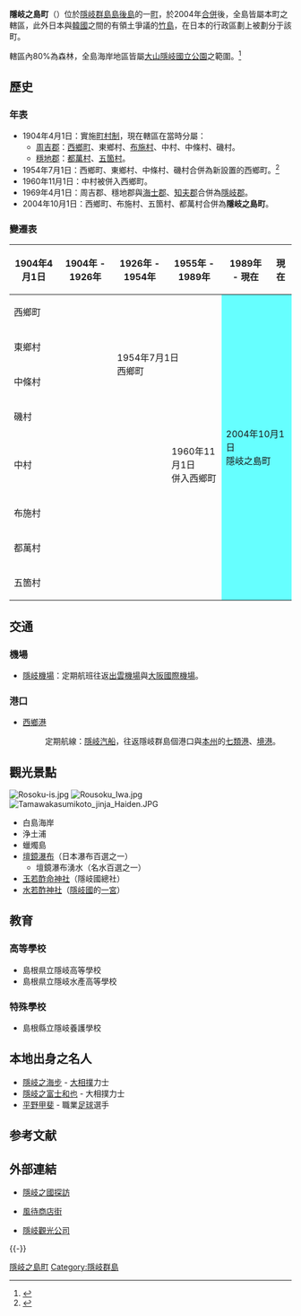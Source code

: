 {{日本町村
| 自治體名=隱岐之島
| 町村=町
| 圖像 = [[File:Saigo_bridge.jpg|240px]]
| 圖像說明=[[西鄉大橋|西鄉大橋]]與[[西鄉漁港|西鄉漁港]]
| 町村旗=[[File:Flag_of_Okinoshima,_Shimane.svg|100px]]
| 町村章=[[File:Symbol_of_Okinoshima_Shimane.svg|100px]]
| 日文原名=隠岐の島町
| 平假名=おきのしまちょう
| 羅馬字拼音=Okinoshima-chō
| 都道府縣=島根縣
| 支廳=
| 郡=隱岐郡
| 編號= 32528-7
| 面積=242.97
| 邊界未定=
| 人口=15,866
| 統計時間=2011年11月1日
| 自治體=
| 樹=[[日本柳杉|日本柳杉]]
| 花=隱岐[[杜鵑花|常綠杜鵑]]
| 鳥=
| 其他象徵物=
| 其他象徵=
| 首長=松田和久
| 議員數=16
| 郵遞區號=658-8585
| 所在地=隱岐郡隱岐之島町城北町1番地
| 電話號碼=8512-2-2111
| 外部連結= {{url|http://www.town.okinoshima.shimane.jp/}}
| 地圖=[[File:Okinoshima_in_Shimane_Prefecture.png|250px]]
| 註記=人口：[http://www.town.okinoshima.shimane.jp/index.php 隱岐之島町官方網頁]
}}
'''隱岐之島町'''（{{jpn|j=隠岐の島町|hg=おきのしまちょう|rm=Okinoshima chō|f=y}}）位於[[隱岐群島|隱岐群島]][[島後島|島後島]]的一[[町|町]]，於2004年[[市町村合併|合併]]後，全島皆屬本町之轄區，此外日本與[[韓國|韓國]]之間的有領土爭議的[[竹島|竹島]]，在日本的行政區劃上被劃分于該町。

轄區內80%為森林，全島海岸地區皆屬[[大山隱岐國立公園|大山隱岐國立公園]]之範圍。<ref>{{cite web| language =ja| publisher =隱岐之町公所| title =島位置と町勢| url =http://www.town.okinoshima.shimane.jp/about/gaiyo_2.html| author =| date =| accessdate =2010-11-05| deadurl =yes| archiveurl =https://web.archive.org/web/20100821023702/http://www.town.okinoshima.shimane.jp/about/gaiyo_2.html| archivedate =2010-08-21}}</ref>

==歷史==
===年表===
* 1904年4月1日：實施[[町村制|町村制]]，現在轄區在當時分屬：
** [[周吉郡|周吉郡]]：[[西鄉町_(島根縣)|西鄉町]]、東鄉村、[[布施村_(島根縣隱岐郡)|布施村]]、中村、中條村、磯村。
** [[穩地郡|穩地郡]]：[[都萬村|都萬村]]、[[五箇村_(島根縣)|五箇村]]。
* 1954年7月1日：西鄉町、東鄉村、中條村、磯村合併為新設置的西鄉町。<ref>{{cite web| language =ja| publisher =隱岐之島町公所| title =町の歴史| url =http://www.town.okinoshima.shimane.jp/about/gaiyo_1.html| author =| date =| accessdate =2010-11-05| deadurl =yes| archiveurl =https://web.archive.org/web/20101220010856/http://www.town.okinoshima.shimane.jp/about/gaiyo_1.html| archivedate =2010-12-20}}</ref>
* 1960年11月1日：中村被併入西鄉町。
* 1969年4月1日：周吉郡、穩地郡與[[海士郡|海士郡]]、[[知夫郡|知夫郡]]合併為[[隱岐郡|隱岐郡]]。
* 2004年10月1日：西鄉町、布施村、五箇村、都萬村合併為'''隱岐之島町'''。

===變遷表===
{| class="wikitable" style="font-size:x-small"
! 1904年4月1日
! 1904年 - 1926年
! 1926年 - 1954年
! 1955年 - 1989年
! 1989年 - 現在
! 現在
|-
| colspan=2 | 西鄉町
| rowspan=4 colspan=2 | 1954年7月1日<br>西鄉町
| rowspan=8 colspan=2 style="background-color:#6ff;" | 2004年10月1日<br>隱岐之島町
|-
| colspan=2 | 東鄉村
|-
| colspan=2 | 中條村
|-
| colspan=2 | 磯村
|-
| colspan=3 | 中村
| 1960年11月1日<br>併入西鄉町
|-
| colspan=4 | 布施村
|-
| colspan=4 | 都萬村
|-
| colspan=4 | 五箇村
|}

==交通==
===機場===
* [[隱岐機場|隱岐機場]]：定期航班往返[[出雲機場|出雲機場]]與[[大阪國際機場|大阪國際機場]]。

===港口===
* [[西鄉港|西鄉港]]
*: 定期航線：[[隱岐汽船|隱岐汽船]]，往返隱岐群島個港口與[[本州|本州]]的[[七類港|七類港]]、[[境港|境港]]。

==觀光景點==
[[File:Rosoku-is.jpg|thumb]]
[[File:Rousoku_Iwa.jpg|thumb]]
[[File:Tamawakasumikoto_jinja_Haiden.JPG|thumb]]
* 白島海岸
* 浄土浦
* 蠟燭島
* [[壇鏡瀑布|壇鏡瀑布]]（日本瀑布百選之一）
** 壇鏡瀑布湧水（名水百選之一）
* [[玉若酢命神社|玉若酢命神社]]（隱岐國總社）
* [[水若酢神社|水若酢神社]]（[[隱岐國|隱岐國]]的[[一宮|一宮]]）

==教育==
===高等學校===
* 島根県立隱岐高等學校
* 島根県立隱岐水產高等學校

===特殊學校===
* 島根縣立隱岐養護學校

== 本地出身之名人 ==
* [[隱岐之海步|隱岐之海步]] - [[大相撲|大相撲]]力士
* [[隱岐之富士和也|隱岐之富士和也]] - 大相撲力士
* [[平野甲斐|平野甲斐]] - 職業[[足球|足球]]選手

== 参考文献 ==
{{Reflist}}

== 外部連結 ==
{{Commons category|Okinoshima, Shimane}}
* {{Ja}} [https://web.archive.org/web/20100802162917/http://www.miracle.ne.jp/rainbow/ 隱岐之國探訪]
* {{Ja}} [http://www.oki-kazemachi.com/ 風待商店街] {{Wayback|url=http://www.oki-kazemachi.com/ |date=20190106132748 }}
* {{Ja}} [https://web.archive.org/web/20101103195759/http://www2.ocn.ne.jp/~okikanko/ 隱岐觀光公司]

{{-}}
{{島根縣}}

{{Authority control}}

[[Category:隱岐之島町|]]
[[Category:隱岐群島|Category:隱岐群島]]